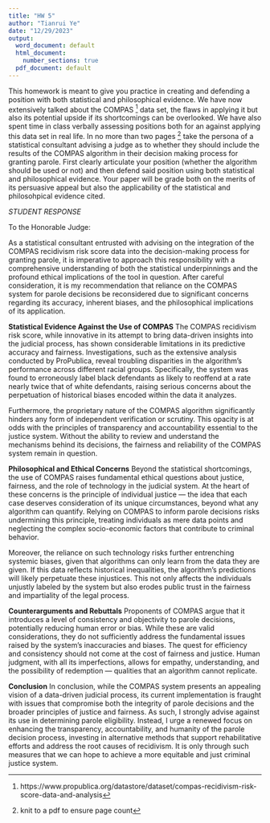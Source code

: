 ```yaml
---
title: "HW 5"
author: "Tianrui Ye"
date: "12/29/2023"
output:
  word_document: default
  html_document:
    number_sections: true
  pdf_document: default
---
```


This homework is meant to give you practice in creating and defending a position with both statistical and philosophical evidence.  We have now extensively talked about the COMPAS ^[https://www.propublica.org/datastore/dataset/compas-recidivism-risk-score-data-and-analysis] data set, the flaws in applying it but also its potential upside if its shortcomings can be overlooked.  We have also spent time in class verbally assessing positions both for an against applying this data set in real life.  In no more than two pages ^[knit to a pdf to ensure page count] take the persona of a statistical consultant advising a judge as to whether they should include the results of the COMPAS algorithm in their decision making process for granting parole.  First clearly articulate your position (whether the algorithm should be used or not) and then defend said position using both statistical and philosophical evidence.  Your paper will be grade both on the merits of its persuasive appeal but also the applicability of the statistical and philosohpical evidence cited.  


*STUDENT RESPONSE*

To the Honorable Judge:

As a statistical consultant entrusted with advising on the integration of the COMPAS recidivism risk score data into the decision-making process for granting parole, it is imperative to approach this responsibility with a comprehensive understanding of both the statistical underpinnings and the profound ethical implications of the tool in question. After careful consideration, it is my recommendation that reliance on the COMPAS system for parole decisions be reconsidered due to significant concerns regarding its accuracy, inherent biases, and the philosophical implications of its application.

**Statistical Evidence Against the Use of COMPAS**
The COMPAS recidivism risk score, while innovative in its attempt to bring data-driven insights into the judicial process, has shown considerable limitations in its predictive accuracy and fairness. Investigations, such as the extensive analysis conducted by ProPublica, reveal troubling disparities in the algorithm's performance across different racial groups. Specifically, the system was found to erroneously label black defendants as likely to reoffend at a rate nearly twice that of white defendants, raising serious concerns about the perpetuation of historical biases encoded within the data it analyzes.

Furthermore, the proprietary nature of the COMPAS algorithm significantly hinders any form of independent verification or scrutiny. This opacity is at odds with the principles of transparency and accountability essential to the justice system. Without the ability to review and understand the mechanisms behind its decisions, the fairness and reliability of the COMPAS system remain in question.

**Philosophical and Ethical Concerns**
Beyond the statistical shortcomings, the use of COMPAS raises fundamental ethical questions about justice, fairness, and the role of technology in the judicial system. At the heart of these concerns is the principle of individual justice — the idea that each case deserves consideration of its unique circumstances, beyond what any algorithm can quantify. Relying on COMPAS to inform parole decisions risks undermining this principle, treating individuals as mere data points and neglecting the complex socio-economic factors that contribute to criminal behavior.

Moreover, the reliance on such technology risks further entrenching systemic biases, given that algorithms can only learn from the data they are given. If this data reflects historical inequalities, the algorithm's predictions will likely perpetuate these injustices. This not only affects the individuals unjustly labeled by the system but also erodes public trust in the fairness and impartiality of the legal process.

**Counterarguments and Rebuttals**
Proponents of COMPAS argue that it introduces a level of consistency and objectivity to parole decisions, potentially reducing human error or bias. While these are valid considerations, they do not sufficiently address the fundamental issues raised by the system's inaccuracies and biases. The quest for efficiency and consistency should not come at the cost of fairness and justice. Human judgment, with all its imperfections, allows for empathy, understanding, and the possibility of redemption — qualities that an algorithm cannot replicate.

**Conclusion**
In conclusion, while the COMPAS system presents an appealing vision of a data-driven judicial process, its current implementation is fraught with issues that compromise both the integrity of parole decisions and the broader principles of justice and fairness. As such, I strongly advise against its use in determining parole eligibility. Instead, I urge a renewed focus on enhancing the transparency, accountability, and humanity of the parole decision process, investing in alternative methods that support rehabilitative efforts and address the root causes of recidivism. It is only through such measures that we can hope to achieve a more equitable and just criminal justice system.